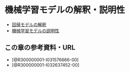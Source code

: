 # 機械学習モデルの解釈・説明性

- [回帰モデルの解釈](0601_interpretable_model.qmd)
- [機械学習モデルの説明性](0602_patial_dependence.qmd)

## この章の参考資料・URL

- [@R300000001-I031576666-00]
- [@R300000001-I032637452-00]
